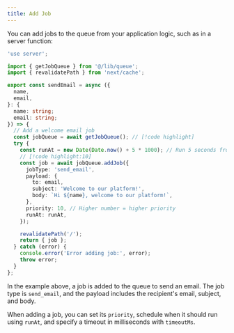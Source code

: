 ```yaml
---
title: Add Job
---
```


You can add jobs to the queue from your application logic, such as in a server function:

```typescript title="@/app/actions/send-email.ts"
'use server';

import { getJobQueue } from '@/lib/queue';
import { revalidatePath } from 'next/cache';

export const sendEmail = async ({
  name,
  email,
}: {
  name: string;
  email: string;
}) => {
  // Add a welcome email job
  const jobQueue = await getJobQueue(); // [!code highlight]
  try {
    const runAt = new Date(Date.now() + 5 * 1000); // Run 5 seconds from now
    // [!code highlight:10]
    const job = await jobQueue.addJob({
      jobType: 'send_email',
      payload: {
        to: email,
        subject: 'Welcome to our platform!',
        body: `Hi ${name}, welcome to our platform!`,
      },
      priority: 10, // Higher number = higher priority
      runAt: runAt,
    });

    revalidatePath('/');
    return { job };
  } catch (error) {
    console.error('Error adding job:', error);
    throw error;
  }
};
```

In the example above, a job is added to the queue to send an email. The job type is `send_email`, and the payload includes the recipient's email, subject, and body.

When adding a job, you can set its `priority`, schedule when it should run using `runAt`, and specify a timeout in milliseconds with `timeoutMs`.
